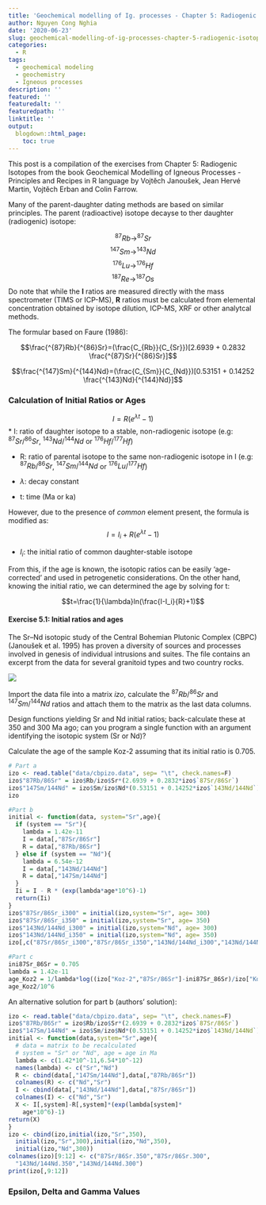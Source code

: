 ```yaml
---
title: 'Geochemical modelling of Ig. processes - Chapter 5: Radiogenic Isotopes'
author: Nguyen Cong Nghia
date: '2020-06-23'
slug: geochemical-modelling-of-ig-processes-chapter-5-radiogenic-isotopes
categories:
  - R
tags:
  - geochemical modeling
  - geochemistry
  - Igneous processes
description: ''
featured: ''
featuredalt: ''
featuredpath: ''
linktitle: ''
output:
  blogdown::html_page:
    toc: true
---
```

This post is a compilation of the exercises from Chapter 5: Radiogenic Isotopes from the book Geochemical Modelling of Igneous Processes - Principles and Recipes in R language by Vojtěch Janoušek, Jean Hervé Martin, Vojtěch Erban and Colin Farrow.

Many of the parent-daughter dating methods are based on similar principles. The parent (radioactive) isotope decayse to ther daughter (radiogenic) isotope:

$$^{87}Rb\rightarrow^{87}Sr$$
$$^{147}Sm\rightarrow^{143}Nd$$
$$^{176}Lu\rightarrow^{176}Hf$$
$$^{187}Re\rightarrow^{187}Os$$
Do note that while the **I** ratios are measured directly with the mass spectrometer (TIMS or ICP-MS), **R** ratios must be calculated from elemental concentration obtained by isotope dilution, ICP-MS, XRF or other analytcal methods.

The formular based on Faure (1986):

$$\frac{^{87}Rb}{^{86}Sr}=(\frac{C_{Rb}}{C_{Sr}})[2.6939 + 0.2832 \frac{^{87}Sr}{^{86}Sr}]$$

$$\frac{^{147}Sm}{^{144}Nd}=(\frac{C_{Sm}}{C_{Nd}})[0.53151 + 0.14252 \frac{^{143}Nd}{^{144}Nd}]$$

### Calculation of Initial Ratios or Ages
$$I=R(e^{\lambda t}-1)$$
* I: ratio of daughter isotope to a stable, non-radiogenic isotope (e.g: $^{87}Sr/^{86}Sr$, $^{143}Nd/^{144}Nd$ or $^{176}Hf/^{177}Hf$)

* R: ratio of parental isotope to the same non-radiogenic isotope in I (e.g: $^{87}Rb/^{86}Sr$, $^{147}Sm/^{144}Nd$ or $^{176}Lu/^{177}Hf$)

* $\lambda$: decay constant

* t: time (Ma or ka)

However, due to the presence of *common* element present, the formula is modified as:
$$I=I_{i}+R(e^{\lambda t}-1)$$

* $I_{i}$: the initial ratio of common daughter-stable isotope

From this, if the age is known, the isotopic ratios can be easily 'age-corrected' and used in petrogenetic considerations. On the other hand, knowing the initial ratio, we can determined the age by solving for t:

$$t=\frac{1}{\lambda}ln(\frac{I-I_i}{R}+1)$$

#### Exercise 5.1: Initial ratios and ages

The Sr–Nd isotopic study of the Central Bohemian Plutonic Complex (CBPC) (Janoušek et al. 1995) has proven a diversity of sources and processes involved in genesis of individual intrusions and suites. The file contains an excerpt from the data for several granitoid types and two country rocks.

![](/post/2020-06-23-geochemical-modelling-of-ig-processes-chapter-5-radiogenic-isotopes_files/Screen Shot 2020-06-23 at 5.50.56 PM.png)

Import the data file into a matrix *izo*, calculate the $^{87}Rb/^{86}Sr$ and $^{147}Sm/^{144}Nd$ ratios and attach them to the matrix as the last data columns.

Design functions yielding Sr and Nd initial ratios; back-calculate these at 350 and 300 Ma ago; can you program a single function with an argument identifying the isotopic system (Sr or Nd)?

Calculate the age of the sample Koz-2 assuming that its initial ratio is 0.705.

```r
# Part a
izo <- read.table("data/cbpizo.data", sep= "\t", check.names=F)
izo$"87Rb/86Sr" = izo$Rb/izo$Sr*(2.6939 + 0.2832*izo$`87Sr/86Sr`)
izo$"147Sm/144Nd" = izo$Sm/izo$Nd*(0.53151 + 0.14252*izo$`143Nd/144Nd`)
izo

#Part b
initial <- function(data, system="Sr",age){
  if (system == "Sr"){
    lambda = 1.42e-11
    I = data[,"87Sr/86Sr"]
    R = data[,"87Rb/86Sr"]
  } else if (system == "Nd"){
    lambda = 6.54e-12
    I = data[,"143Nd/144Nd"]
    R = data[,"147Sm/144Nd"]
  }
  Ii = I - R * (exp(lambda*age*10^6)-1)
  return(Ii)
}
izo$"87Sr/86Sr_i300" = initial(izo,system="Sr", age= 300)
izo$"87Sr/86Sr_i350" = initial(izo,system="Sr", age= 350)
izo$"143Nd/144Nd_i300" = initial(izo,system="Nd", age= 300)
izo$"143Nd/144Nd_i350" = initial(izo,system="Nd", age= 350)
izo[,c("87Sr/86Sr_i300","87Sr/86Sr_i350","143Nd/144Nd_i300","143Nd/144Nd_i350")]

#Part c
ini87Sr_86Sr = 0.705
lambda = 1.42e-11
age_Koz2 = 1/lambda*log((izo["Koz-2","87Sr/86Sr"]-ini87Sr_86Sr)/izo["Koz-2","87Rb/86Sr"] + 1)
age_Koz2/10^6
```
An alternative solution for part b (authors' solution):
```r
izo <- read.table("data/cbpizo.data", sep= "\t", check.names=F)
izo$"87Rb/86Sr" = izo$Rb/izo$Sr*(2.6939 + 0.2832*izo$`87Sr/86Sr`)
izo$"147Sm/144Nd" = izo$Sm/izo$Nd*(0.53151 + 0.14252*izo$`143Nd/144Nd`)
initial <- function(data,system="Sr",age){
  # data = matrix to be recalculated
  # system = "Sr" or "Nd", age = age in Ma
  lambda <- c(1.42*10^-11,6.54*10^-12)
  names(lambda) <- c("Sr","Nd")
  R <- cbind(data[,"147Sm/144Nd"],data[,"87Rb/86Sr"])
  colnames(R) <- c("Nd","Sr")
  I <- cbind(data[,"143Nd/144Nd"],data[,"87Sr/86Sr"])
  colnames(I) <- c("Nd","Sr")
  X <- I[,system]-R[,system]*(exp(lambda[system]*
    age*10^6)-1)
return(X) 
}
izo <- cbind(izo,initial(izo,"Sr",350),
  initial(izo,"Sr",300),initial(izo,"Nd",350),
  initial(izo,"Nd",300))
colnames(izo)[9:12] <- c("87Sr/86Sr.350","87Sr/86Sr.300",
  "143Nd/144Nd.350","143Nd/144Nd.300") 
print(izo[,9:12])
```


### Epsilon, Delta and Gamma Values


